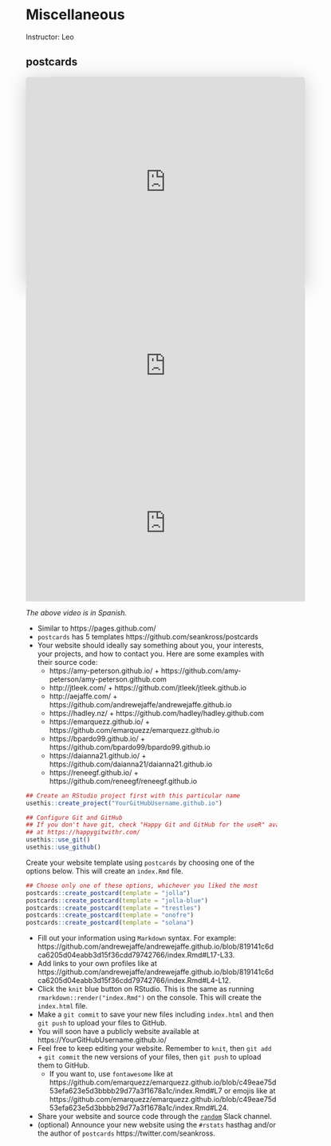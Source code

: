 # Miscellaneous

Instructor: Leo

## postcards

<iframe class="speakerdeck-iframe" frameborder="0" src="https://speakerdeck.com/player/b7d3bbee06d14a548a664e76ea9110d8" title="Updating spatialLIBD: from SingleCellExperiment to VisiumExperiment classes" allowfullscreen="true" mozallowfullscreen="true" webkitallowfullscreen="true" style="border: 0px; background: padding-box padding-box rgba(0, 0, 0, 0.1); margin: 0px; padding: 0px; border-radius: 6px; box-shadow: rgba(0, 0, 0, 0.2) 0px 5px 40px; width: 560px; height: 420px;" data-ratio="1.3333333333333333"></iframe>

<iframe width="560" height="315" src="https://www.youtube.com/embed/Q6eRD8Nyxfk" title="YouTube video player" frameborder="0" allow="accelerometer; autoplay; clipboard-write; encrypted-media; gyroscope; picture-in-picture" allowfullscreen></iframe>

<iframe width="560" height="315" src="https://www.youtube.com/embed/0S_tRne5UNk" title="YouTube video player" frameborder="0" allow="accelerometer; autoplay; clipboard-write; encrypted-media; gyroscope; picture-in-picture" allowfullscreen></iframe>

_The above video is in Spanish._

* Similar to https://pages.github.com/
* `postcards` has 5 templates https://github.com/seankross/postcards
* Your website should ideally say something about you, your interests, your projects, and how to contact you. Here are some examples with their source code:
  - https://amy-peterson.github.io/ + https://github.com/amy-peterson/amy-peterson.github.com
  - http://jtleek.com/ + https://github.com/jtleek/jtleek.github.io
  - http://aejaffe.com/ + https://github.com/andrewejaffe/andrewejaffe.github.io
  - https://hadley.nz/ + https://github.com/hadley/hadley.github.com
  - https://emarquezz.github.io/ + https://github.com/emarquezz/emarquezz.github.io
  - https://bpardo99.github.io/ + https://github.com/bpardo99/bpardo99.github.io
  - https://daianna21.github.io/ + https://github.com/daianna21/daianna21.github.io
  - https://reneegf.github.io/ + https://github.com/reneegf/reneegf.github.io


```r
## Create an RStudio project first with this particular name
usethis::create_project("YourGitHubUsername.github.io")

## Configure Git and GitHub
## If you don't have git, check "Happy Git and GitHub for the useR" available
## at https://happygitwithr.com/
usethis::use_git()
usethis::use_github()
```

Create your website template using `postcards` by choosing one of the options below. This will create an `index.Rmd` file.

```r
## Choose only one of these options, whichever you liked the most
postcards::create_postcard(template = "jolla")
postcards::create_postcard(template = "jolla-blue")
postcards::create_postcard(template = "trestles")
postcards::create_postcard(template = "onofre")
postcards::create_postcard(template = "solana")
```

* Fill out your information using `Markdown` syntax. For example: https://github.com/andrewejaffe/andrewejaffe.github.io/blob/819141c6dca6205d04eabb3d15f36cdd79742766/index.Rmd#L17-L33.
* Add links to your own profiles like at https://github.com/andrewejaffe/andrewejaffe.github.io/blob/819141c6dca6205d04eabb3d15f36cdd79742766/index.Rmd#L4-L12.
* Click the `knit` blue button on RStudio. This is the same as running `rmarkdown::render("index.Rmd")` on the console. This will create the `index.html` file.
* Make a `git commit` to save your new files including `index.html` and then `git push` to upload your files to GitHub.
* You will soon have a publicly website available at https://YourGitHubUsername.github.io/
* Feel free to keep editing your website. Remember to `knit`, then `git add` + `git commit` the new versions of your files, then `git push` to upload them to GitHub.
  - If you want to, use `fontawesome` like at https://github.com/emarquezz/emarquezz.github.io/blob/c49eae75d53efa623e5d3bbbb29d77a3f1678a1c/index.Rmd#L7 or emojis like at https://github.com/emarquezz/emarquezz.github.io/blob/c49eae75d53efa623e5d3bbbb29d77a3f1678a1c/index.Rmd#L24.
* Share your website and source code through the [`random`](https://cshldata-2023.slack.com/archives/C058SB8TB1C) Slack channel.
* (optional) Announce your new website using the `#rstats` hasthag and/or the author of `postcards` https://twitter.com/seankross.


